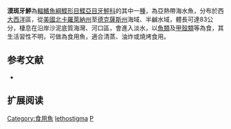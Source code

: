 {{Speciesbox
| name = 漠斑牙鮃
| image = Paralichthys lethostigma.jpg
| image_width = 250px
| image_caption = 
| status = NE
| status_system = IUCN3.1
| genus = Paralichthys
| species = lethostigma
| authority = Jordan & Gilbert, 1884
| synonyms = *''Paralichthys letostigma, Jordan & Gilbert, 1884''
}}

'''漠斑牙鮃'''為[[輻鰭魚綱|輻鰭魚綱]][[鰈形目|鰈形目]][[鰈亞目|鰈亞目]][[牙鮃科|牙鮃科]]的其中一[[種|種]]，為亞熱帶海水魚，分布於西[[大西洋|大西洋]]區，從[[美國|美國]][[北卡羅萊納州|北卡羅萊納州]]至[[德克薩斯州|德克薩斯州]]海域、半鹹水域，體長可達83公分，棲息在沿岸沙泥底質海灣、河口區，會進入淡水，以[[魚類|魚類]]及[[甲殼類|甲殼類]]等為食，其生活習性不明，可做為食用魚，適合清蒸、油炸或燒烤食用。

==参考文献==
*{{FishBase_species|genus=Paralichthys|species=lethostigma|year=2014|month=3}}

== 扩展阅读 ==
{{refbegin}}
{{wikispecies-inline|Paralichthys lethostigma|漠斑牙鮃}}
{{refend}}
{{Taxonbar|from=Q7134909}}

[[Category:食用魚|Category:食用魚]]
[[Category:牙鮃屬|lethostigma]]
[[Category:1884年描述的鱼类|P]]


{{魚類小作品}}